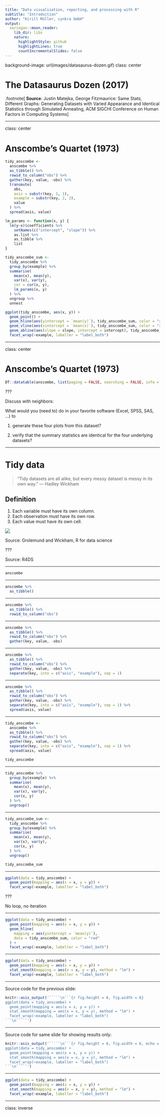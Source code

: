 ```yaml
---
title: "Data visualisation, reporting, and processing with R"
subtitle: "Introduction"
author: "Kirill Müller, cynkra GmbH"
output:
  xaringan::moon_reader:
    lib_dir: libs
    nature:
      highlightStyle: github
      highlightLines: true
      countIncrementalSlides: false
---
```


background-image: url(images/datasaurus-dozen.gif)
class: center

# The Datasaurus Dozen (2017)

.footnote[
**Source**: Justin Matejka, George Fitzmaurice: Same Stats, Different Graphs: Generating Datasets with Varied Appearance and Identical Statistics through Simulated Annealing, ACM SIGCHI Conference on Human Factors in Computing Systems
]

---

class: center

# Anscombe's Quartet (1973)

```r
tidy_anscombe <-
  anscombe %>%
  as_tibble() %>%
  rowid_to_column("obs") %>%
  gather(key, value, -obs) %>%
  transmute(
    obs,
    axis = substr(key, 1, 1),
    example = substr(key, 2, 2),
    value
  ) %>%
  spread(axis, value)

lm_params <- function(x, y) {
  lm(y~x)$coefficients %>%
    setNames(c("intercept", "slope")) %>%
    as.list %>%
    as_tibble %>% 
    list
}

tidy_anscombe_sum <-
  tidy_anscombe %>%
  group_by(example) %>%
  summarise(
    mean(x), mean(y),
    var(x), var(y),
    cor = cor(x, y),
    lm_params(x, y)
  ) %>%
  ungroup %>%
  unnest

ggplot(tidy_anscombe, aes(x, y)) +
  geom_point() +
  geom_hline(aes(yintercept = `mean(y)`), tidy_anscombe_sum, color = "red") +
  geom_vline(aes(xintercept = `mean(x)`), tidy_anscombe_sum, color = "red") +
  geom_abline(aes(slope = slope, intercept = intercept), tidy_anscombe_sum, color = "red") +
  facet_wrap(~example, labeller = "label_both")
```

---

class: center

# Anscombe's Quartet (1973)

```r
DT::datatable(anscombe, list(paging = FALSE, searching = FALSE, info = FALSE))
```

???

Discuss with neighbors:

What would you (need to) do in your favorite software (Excel, SPSS, SAS, ...) to 

1. generate these four plots from this dataset?

2. verify that the summary statistics are identical for the four underlying datasets?

---

# Tidy data

> “Tidy datasets are all alike, but every messy dataset is messy in its own way.” –– Hadley Wickham

## Definition

1. Each variable must have its own column.
2. Each observation must have its own row.
3. Each value must have its own cell.

![](https://r4ds.had.co.nz/images/tidy-1.png)

Source: Grolemund and Wickham, R for data science

???

Source: R4DS

---

```r
anscombe
```

---

```r
anscombe %>%
  as_tibble()
```

---

```r
anscombe %>%
  as_tibble() %>%
  rowid_to_column("obs")
```

---

```r
anscombe %>%
  as_tibble() %>%
  rowid_to_column("obs") %>%
  gather(key, value, -obs)
```

---

```r
anscombe %>%
  as_tibble() %>%
  rowid_to_column("obs") %>%
  gather(key, value, -obs) %>%
  separate(key, into = c("axis", "example"), sep = 1)
```

---

```r
anscombe %>%
  as_tibble() %>%
  rowid_to_column("obs") %>%
  gather(key, value, -obs) %>%
  separate(key, into = c("axis", "example"), sep = 1) %>%
  spread(axis, value)
```

---

```r
tidy_anscombe <-
  anscombe %>%
  as_tibble() %>%
  rowid_to_column("obs") %>%
  gather(key, value, -obs) %>%
  separate(key, into = c("axis", "example"), sep = 1) %>%
  spread(axis, value)

tidy_anscombe
```

---

```r
tidy_anscombe %>%
  group_by(example) %>%
  summarise(
    mean(x), mean(y),
    var(x), var(y),
    cor(x, y)
  ) %>%
  ungroup()
```

---

```r
tidy_anscombe_sum <-
  tidy_anscombe %>%
  group_by(example) %>%
  summarise(
    mean(x), mean(y),
    var(x), var(y),
    cor(x, y)
  ) %>%
  ungroup()

tidy_anscombe_sum
```

---

```r
ggplot(data = tidy_anscombe) +
  geom_point(mapping = aes(x = x, y = y)) +
  facet_wrap(~example, labeller = "label_both")
```

???

No loop, no iteration

---

```r
ggplot(data = tidy_anscombe) +
  geom_point(mapping = aes(x = x, y = y)) +
  geom_hline(
    mapping = aes(yintercept = `mean(y)`),
    data = tidy_anscombe_sum, color = "red"
  ) +
  facet_wrap(~example, labeller = "label_both")
```

---

```r
ggplot(data = tidy_anscombe) +
  geom_point(mapping = aes(x = x, y = y)) +
  stat_smooth(mapping = aes(x = x, y = y), method = "lm") +
  facet_wrap(~example, labeller = "label_both")
```

---

Source code for the previous slide:

```r
knitr::asis_output('`````\n```{r fig.height = 6, fig.width = 6}
ggplot(data = tidy_anscombe) +
  geom_point(mapping = aes(x = x, y = y)) +
  stat_smooth(mapping = aes(x = x, y = y), method = "lm") +
  facet_wrap(~example, labeller = "label_both")
```\n`````')
```

---

Source code for same slide for showing results only:

```r
knitr::asis_output('`````\n```{r fig.height = 6, fig.width = 6, echo = FALSE}
ggplot(data = tidy_anscombe) +
  geom_point(mapping = aes(x = x, y = y)) +
  stat_smooth(mapping = aes(x = x, y = y), method = "lm") +
  facet_wrap(~example, labeller = "label_both")
```\n`````')
```

---

```r
ggplot(data = tidy_anscombe) +
  geom_point(mapping = aes(x = x, y = y)) +
  stat_smooth(mapping = aes(x = x, y = y), method = "lm") +
  facet_wrap(~example, labeller = "label_both")
```

---

class: inverse
